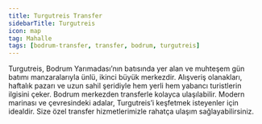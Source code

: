 ```yaml
---
title: Turgutreis Transfer
sidebarTitle: Turgutreis
icon: map
tag: Mahalle
tags: [bodrum-transfer, transfer, bodrum, turgutreis]
---
```


Turgutreis, Bodrum Yarımadası’nın batısında yer alan ve muhteşem gün batımı manzaralarıyla ünlü, ikinci büyük merkezdir. Alışveriş olanakları, haftalık pazarı ve uzun sahil şeridiyle hem yerli hem yabancı turistlerin ilgisini çeker. Bodrum merkezden transferle kolayca ulaşılabilir. Modern marinası ve çevresindeki adalar, Turgutreis’i keşfetmek isteyenler için idealdir. Size özel transfer hizmetlerimizle rahatça ulaşım sağlayabilirsiniz.
